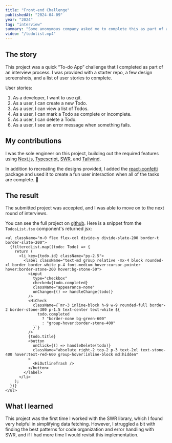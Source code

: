 ```yaml
---
title: "Front-end Challenge"
publishedAt: "2024-04-09"
year: "2024"
tag: "interview"
summary: "Some anonymous company asked me to complete this as part of an interview process."
video: "/todolist.mp4"
---
```


## The story

This project was a quick “To-do App” challenge that I completed as part of an interview process. I was provided with a starter repo, a few design screenshots, and a list of user stories to complete.

User stories:

1. As a developer, I want to use git.
2. As a user, I can create a new Todo.
3. As a user, I can view a list of Todos.
4. As a user, I can mark a Todo as complete or incomplete.
5. As a user, I can delete a Todo.
6. As a user, I see an error message when something fails.

## My contributions

I was the sole engineer on this project, building out the required features using [Next.js](https://nextjs.org/), [Typescript](https://www.typescriptlang.org/), [SWR](https://swr.vercel.app/), and [Tailwind](https://tailwindcss.com/).

In addition to recreating the designs provided, I added the [react-confetti](https://www.npmjs.com/package/react-confetti) package and used it to create a fun user interaction when all of the tasks are complete. 🎉

## The result

The submitted project was accepted, and I was able to move on to the next round of interviews.

You can see the full project on [github](https://github.com/mtrickett/frontend-challenge). Here is a snippet from the `TodosList.tsx` component's returned jsx:

```
<ul className="m-0 flex flex-col divide-y divide-slate-200 border-t border-slate-200">
  {filteredList.map((todo: Todo) => {
    return (
      <li key={todo.id} className="py-2.5">
        <label className="text-md group relative -mx-4 block rounded-xl border border-white p-4 font-medium hover:cursor-pointer hover:border-stone-200 hover:bg-stone-50">
          <input
            type="checkbox"
            checked={todo.completed}
            className="appearance-none"
            onChange={() => handleChange(todo)}
          />
          <HiCheck
            className={`mr-3 inline-block h-9 w-9 rounded-full border-2 border-stone-300 p-1.5 text-center text-white ${
              todo.completed
                ? "border-none bg-green-600"
                : "group-hover:border-stone-400"
            }`}
          />
          {todo.title}
          <button
            onClick={() => handleDelete(todo)}
            className="absolute right-2 top-2 p-3 text-2xl text-stone-400 hover:text-red-600 group-hover:inline-block md:hidden"
          >
            <HiOutlineTrash />
          </button>
        </label>
      </li>
    );
  })}
</ul>
```

## What I learned

This project was the first time I worked with the SWR library, which I found very helpful in simplifying data fetching. However, I struggled a bit with finding the best patterns for code organization and error handling with SWR, and if I had more time I would revisit this implementation.
